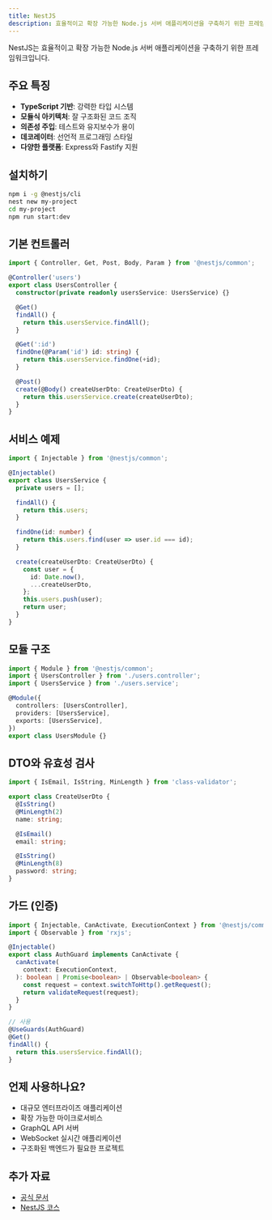 ```yaml
---
title: NestJS
description: 효율적이고 확장 가능한 Node.js 서버 애플리케이션을 구축하기 위한 프레임워크
---
```


NestJS는 효율적이고 확장 가능한 Node.js 서버 애플리케이션을 구축하기 위한 프레임워크입니다.

## 주요 특징

- **TypeScript 기반**: 강력한 타입 시스템
- **모듈식 아키텍처**: 잘 구조화된 코드 조직
- **의존성 주입**: 테스트와 유지보수가 용이
- **데코레이터**: 선언적 프로그래밍 스타일
- **다양한 플랫폼**: Express와 Fastify 지원

## 설치하기

```bash
npm i -g @nestjs/cli
nest new my-project
cd my-project
npm run start:dev
```

## 기본 컨트롤러

```typescript
import { Controller, Get, Post, Body, Param } from '@nestjs/common';

@Controller('users')
export class UsersController {
  constructor(private readonly usersService: UsersService) {}

  @Get()
  findAll() {
    return this.usersService.findAll();
  }

  @Get(':id')
  findOne(@Param('id') id: string) {
    return this.usersService.findOne(+id);
  }

  @Post()
  create(@Body() createUserDto: CreateUserDto) {
    return this.usersService.create(createUserDto);
  }
}
```

## 서비스 예제

```typescript
import { Injectable } from '@nestjs/common';

@Injectable()
export class UsersService {
  private users = [];

  findAll() {
    return this.users;
  }

  findOne(id: number) {
    return this.users.find(user => user.id === id);
  }

  create(createUserDto: CreateUserDto) {
    const user = {
      id: Date.now(),
      ...createUserDto,
    };
    this.users.push(user);
    return user;
  }
}
```

## 모듈 구조

```typescript
import { Module } from '@nestjs/common';
import { UsersController } from './users.controller';
import { UsersService } from './users.service';

@Module({
  controllers: [UsersController],
  providers: [UsersService],
  exports: [UsersService],
})
export class UsersModule {}
```

## DTO와 유효성 검사

```typescript
import { IsEmail, IsString, MinLength } from 'class-validator';

export class CreateUserDto {
  @IsString()
  @MinLength(2)
  name: string;

  @IsEmail()
  email: string;

  @IsString()
  @MinLength(8)
  password: string;
}
```

## 가드 (인증)

```typescript
import { Injectable, CanActivate, ExecutionContext } from '@nestjs/common';
import { Observable } from 'rxjs';

@Injectable()
export class AuthGuard implements CanActivate {
  canActivate(
    context: ExecutionContext,
  ): boolean | Promise<boolean> | Observable<boolean> {
    const request = context.switchToHttp().getRequest();
    return validateRequest(request);
  }
}

// 사용
@UseGuards(AuthGuard)
@Get()
findAll() {
  return this.usersService.findAll();
}
```

## 언제 사용하나요?

- 대규모 엔터프라이즈 애플리케이션
- 확장 가능한 마이크로서비스
- GraphQL API 서버
- WebSocket 실시간 애플리케이션
- 구조화된 백엔드가 필요한 프로젝트

## 추가 자료

- [공식 문서](https://nestjs.com)
- [NestJS 코스](https://courses.nestjs.com)

